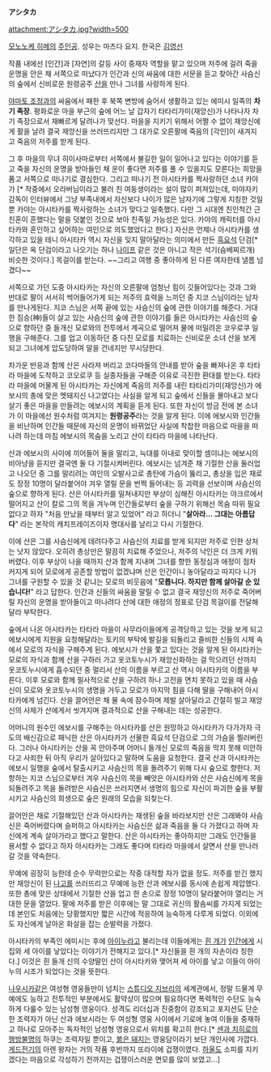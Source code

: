 '''アシタカ'''

attachment:アシタカ.jpg?width=500

[[모노노케 히메]]의 [[주인공]]. 성우는 마츠다 요지. 한국은 [[김영선(성우)|김영선]]

작품 내에선 [인간]과 [자연]의 갈등 사이 중재자 역할을 맡고 있으며 저주에 걸려 죽을 운명을 안은 채 서쪽으로 떠났다가 인간과 신의 싸움에 대한 서문을 듣고 찾아간 사슴신의 숲에서 신비로운 원령공주 [[산(모노노케 히메)|산]]을 만나 그녀를 사랑하게 된다.

[[야마토|야마토 조정]]과의 싸움에서 패한 후 북쪽 변방에 숨어서 생활하고 있는 에미시 일족의 '''차기 족장'''. 평화로운 마을 부근의 숲에 어느 날 갑자기 타타리가미(재앙신)가 나타나자 차기 족장으로서 재빠르게 달려나가 맞선다. 마을을 지키기 위해서 어쩔 수 없이 재앙신에게 활을 날려 결국 재앙신을 쓰러뜨리지만 그 대가로 오른팔에 죽음의 [각인]이 새겨지고 죽음의 저주를 받게 된다.

그 후 마을의 무녀 히이사마로부터 서쪽에서 불길한 일이 일어나고 있다는 이야기를 듣고 죽을 자신의 운명을 받아들인 채 운이 좋다면 저주를 풀 수 있을지도 모른다는 희망을 품고 서쪽으로 떠나기로 결심한다. 그리고 떠나기 전 아시타카를 짝사랑하던 소녀 카야가 [* 작중에서 오라버님이라고 불러 친 여동생이라는 설이 많이 퍼져있는데, 미야자키 감독이 인터뷰에서 그냥 부족내에서 자신보다 나이가 많은 남자기에 그렇게 지칭한 것일 뿐 카야는 아시타카를 짝사랑하는 소녀가 맞다고 일축했다. 다만 그 시대엔 친인척간 근친혼이 흔했다는 말을 덧붙인 것으로 보아 친족일 가능성은 있다. 카야의 캐릭터를 아시타카와 혼인하고 싶어하는 여인으로 의도했었다고 한다.] 자신은 언제나 아시타카를 생각하고 있을 테니 아시타카 역시 자신을 잊지 말아달라는 의미에서 만든 [[흑요석]] 단검[* 일단은 옥 단검이라고 나오기는 하나 [[나이프]] 같은 것은 아니고 작은 석기(슴베찌르개) 비슷한 것이다.] 목걸이를 받는다. ~~그리고 여행 중 좋아하게 된 다른 여자한테 낼름 넘겼다~~

서쪽으로 가던 도중 아시타카는 자신의 오른팔에 엄청난 힘이 깃들어있다는 것과 그와 반대로 팔이 서서히 썩어들어가게 되는 저주의 효력을 느끼던 중 지코 스님이라는 남자를 만나게된다. 지코 스님은 서쪽 끝에 있는 사슴신의 숲에 관한 이야기를 해준다. 거대한 짐승(神)들이 살고 있는 사슴신의 숲에 관한 이야기를 들은 아시타카는 사슴신의 숲으로 향하던 중 들개신 모로와의 전투에서 계곡으로 떨어져 물에 떠밀려온 코우로쿠 일행을 구해준다. 그를 업고 이동하던 중 다친 모로를 치료하는 신비로운 소녀 산을 보게 되고 그녀에게 압도당하여 말을 건네지만 무시당한다.

차가운 반응과 함께 산은 사라져 버리고 코다마들의 안내를 받아 숲을 빠져나온 후 타타라 마을에 도착하고 코오로쿠 등 실종자들을 구해준 이유로 극진한 환대를 받는다. 타타라 마을에 머물게 된 아시타카는 자신에게 죽음의 저주를 내린 타타리가미(재앙신)가 에보시의 총에 맞은 멧돼지신 나고였다는 사실을 알게 되고 숲에서 신들을 몰아내고 보다 살기 좋은 마을을 만들려는 에보시의 계획을 듣게 된다. 또한 자신이 방금 전에 본 소녀가 이 마을에선 원수처럼 여겨지는 '''원령공주'''라는 것을 알게 된다. 이에 에보시와 인간들을 비난하며 인간들 때문에 자신의 운명이 바뀌었단 사실에 착찹한 마음으로 마을을 떠나려 하는데 마침 에보시의 목숨을 노리고 산이 타타라 마을에 나타난다.

산과 에보시의 사이에 끼어들어 둘을 말리고, 늑대를 아내로 맞이할 셈이냐는 에보시의 비아냥을 듣지만 결국엔 둘 다 기절시켜버린다. 에보시는 넘겨준 채 기절한 산을 둘러업고 나오던 중 그를 말리려는 여인의 오발사고로 총탄에 가슴이 뚫리고, 총상을 입은 채로도 장정 10명이 달라붙어야 겨우 열릴 문을 번쩍 들어내는 등 괴력을 선보이며 사슴신의 숲으로 향하게 된다. 산은 아시타카를 밀쳐내지만 부상이 심해진 아시타카는 야크르에서 떨어지고 산이 칼로 그의 목을 겨누며 인간들로부터 숲을 구하기 위해선 목숨 따위 필요 없다고 하자 "처음 만났을 때부터 알고 있었어" 라고 하더니 "'''살아라... 그대는 아름답다'''" 라는 본작의 캐치프레이즈이자 명대사를 날리고 다시 기절한다.

이에 산은 그를 사슴신에게 데려다주고 사슴신의 치료를 받게 되지만 저주로 인한 상처는 낫지 않았다. 오히려 총상만은 말끔히 치료해 주었으나, 저주의 낙인은 더 크게 키워버렸다. 이후 부상이 나을 때까지 산과 함께 지내며 그녀를 향한 동정심과 애정이 점차 커지게 되어 모로에게 공존할 방법이 없겠냐며 산은 인간이니 놓아달라고 따지다 니가 그녀를 구원할 수 있을 것 같냐는 모로의 비웃음에 "'''모릅니다. 하지만 함께 살아갈 순 있습니다!'''" 라고 답한다. 인간과 신들의 싸움을 말릴 수 없고 결국 재앙신의 저주로 죽어버릴 자신의 운명을 받아들이고 떠나려다 산에 대한 애정의 정표로 단검 목걸이를 전달해달라 부탁한다.

숲에서 나온 아시타카는 타타라 마을이 사무라이들에게 공격당하고 있는 것을 보게 되고 에보시에게 지원을 요청해달라는 토키의 부탁에 발길을 되돌리고 즐비한 신들의 시체 속에서 모로의 자식을 구해주게 된다. 에보시가 산을 쫓고 있다는 것을 알게 된 아시타카는 모로의 자식과 함께 산을 구하러 가고 옷코토누시가 재앙신화하는 걸 막으려던 산까지 옷코토누시에게 흡수되던 중 멀리서 산의 이름을 부르고 산 역시 아시타카의 이름을 부른다. 이후 모로와 함께 필사적으로 산을 구하려 하나 고전을 면치 못하고 있을 때 사슴신이 모로와 옷코토누시의 생명을 거두고 모로가 마지막 힘을 다해 딸을 구해내어 아시타카에게 넘긴다. 산을 끌어안은 채 물 속에 잠수하며 제발 살아달라고 간절히 빌고 재앙신의 사체가 산에게서 씻겨지며 결과적으로 산을 구해내는 데는 성공한다.

어머니의 원수인 에보시를 구해주는 아시타카를 산은 원망하고 아시타카가 다가가자 극도의 배신감으로 패닉한 산은 아시타카가 선물한 흑요석 단검으로 그의 가슴을 찔러버린다. 그러나 아시타카는 산을 꼭 안아주며 어머니 들개신 모로의 죽음을 막지 못해 미안하다고 사죄한 뒤 아직 우리가 살아있다고 말하며 도움을 요청한다. 결국 산과 아시타카는 에보시 일행을 숲에서 탈출시키고 사슴신의 목을 돌려주기 위해 다시 숲으로 향한다. 저항하는 지코 스님으로부터 겨우 사슴신의 목을 빼앗은 아시타카와 산은 사슴신에게 목을 되돌려주고 목을 돌려받은 사슴신은 쓰러지면서 생명의 힘으로 자신이 파괴한 숲을 부활시키고 사슴신의 희생으로 숲은 원래의 모습을 되찾는다.

끌어안은 채로 기절해있던 산과 아시타카는 재생된 숲을 바라보지만 산은 그래봐야 사슴신은 죽어버렸다며 슬퍼하고 아시타카는 사슴신은 삶과 죽음을 둘 다 가졌다고 하며 자신에게 계속 살아가라고 했다고 말한다. 산은 아시타카는 좋아하지만 그래도 인간들을 용서할 수 없다고 하자 아시타카는 그래도 좋다며 타타라 마을에서 살면서 산을 만나러 갈 것을 약속한다.

무예에 굉장히 능한데 순수 무력만으로는 작중 대적할 자가 없을 정도. 저주를 받긴 했지만 재앙신이 된 [[나고]]를 쓰러뜨리고 무예에 능한 산과 에보시를 동시에 손쉽게 제압했다. 또한 총에 맞은 상태에서 기절한 산을 업고 한 손으로 장정 10명이 달라붙어야 열리는 거대한 문을 열었다. 팔에 저주를 받은 이후에는 말 그대로 귀신의 활솜씨를 가지게 되었는데 본인도 처음에는 당황했지만 짧은 시간에 적응하여 능숙하게 다루게 되었다. 이외에도 자신에게 날아온 화살을 잡는 순발력을 가졌다.

아시타카의 부족인 에미시는 후에 [[아이누]]라고 불리는데 이들에게는 [[산(모노노케 히메)|흰 개]]가 [[아시타카|인간]]에게 시집와 세 아이를 낳았다는 이야기가 전해지고 있다.[* 자신들을 흰 개의 자손이라 칭한다.] 이것은 흰 들개 신의 수양딸인 산이 아시타카와 맺어져 세 아이를 낳고 이들이 아이누의 시조가 되었다는 것을 뜻한다.

[[나우시카(바람계곡의 나우시카)|나우시카]]같은 여성형 영웅들만이 넘치는 [[스튜디오 지브리]]의 세계관에서, 정말 드물게 무예에도 능하고 전투적인 부분에서도 활약상이 많으며 필요하다면 폭력적인 수단도 능숙하게 다룰수 있는 남성형 영웅이다. 성격도 리더십과 진중함이 강조되고 포지션도 단순한 조력자가 아닌 산과 에보시라는 두 여성형 영웅 사이에서 기로에 놓여 이들을 중재하고 하나로 모아주는 독자적인 남성형 영웅으로서 위치를 확고히 한다.[* [[센과 치히로의 행방불명]]의 하쿠는 조력자일 뿐이고, [[붉은 돼지]]는 영웅담이라기 보단 개인사에 가깝다. [[게드전기]]의 아렌 왕자는 거의 작품 후반까지 또라이에 겁쟁이였다. [[하울]]도 소피를 지키겠다는 마음으로 각성하기 전까지는 겁쟁이스러운 면모를 많이 보였고...]
